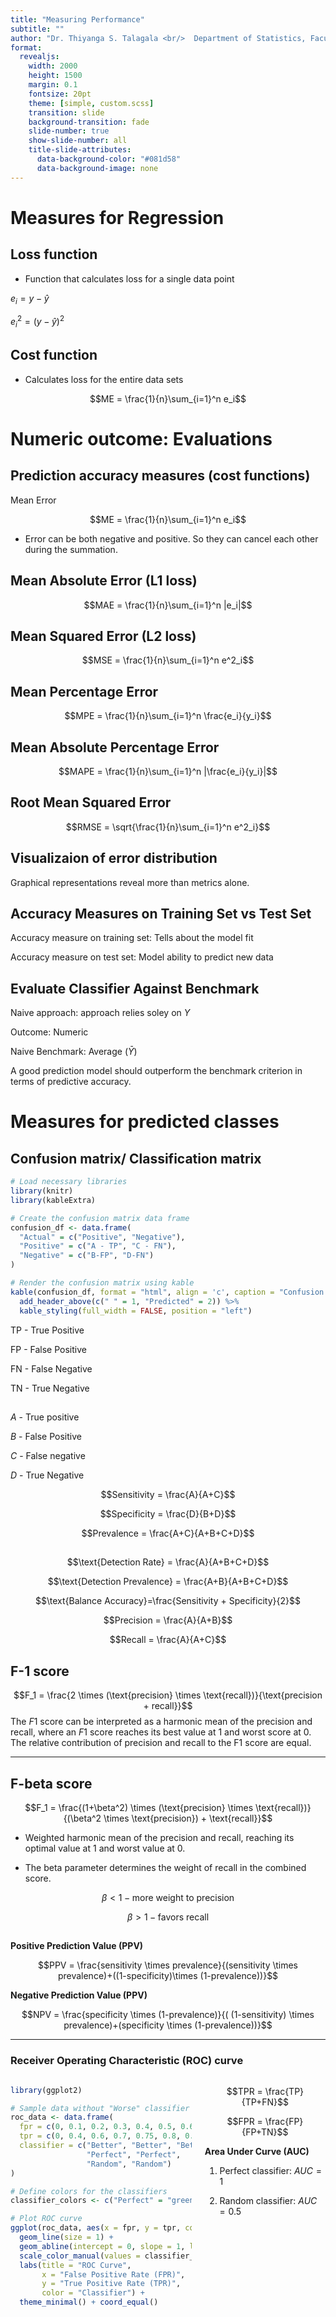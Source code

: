 ```yaml
---
title: "Measuring Performance"
subtitle: ""
author: "Dr. Thiyanga S. Talagala <br/>  Department of Statistics, Faculty of Applied Sciences <br/> University of Sri Jayewardenepura, Sri Lanka"
format: 
  revealjs:
    width: 2000
    height: 1500
    margin: 0.1
    fontsize: 20pt
    theme: [simple, custom.scss]
    transition: slide
    background-transition: fade
    slide-number: true
    show-slide-number: all
    title-slide-attributes: 
      data-background-color: "#081d58"
      data-background-image: none
---
```


# Measures for Regression

## Loss function

- Function that calculates loss for a single data point

$e_i = y - \hat{y}$

$e_i^2 = (y - \hat{y})^2$

## Cost function

- Calculates loss for the entire data sets 

$$ME = \frac{1}{n}\sum_{i=1}^n e_i$$

# Numeric outcome: Evaluations

## Prediction accuracy measures (cost functions)

Mean Error

$$ME = \frac{1}{n}\sum_{i=1}^n e_i$$


- Error can be both negative and positive. So they can cancel each other during the summation.

## Mean Absolute Error (L1 loss)

$$MAE = \frac{1}{n}\sum_{i=1}^n |e_i|$$

##  Mean Squared Error (L2 loss)

$$MSE = \frac{1}{n}\sum_{i=1}^n e^2_i$$


## Mean Percentage Error

$$MPE = \frac{1}{n}\sum_{i=1}^n \frac{e_i}{y_i}$$


## Mean Absolute Percentage Error

$$MAPE = \frac{1}{n}\sum_{i=1}^n |\frac{e_i}{y_i}|$$




## Root Mean Squared Error

$$RMSE = \sqrt{\frac{1}{n}\sum_{i=1}^n e^2_i}$$


## Visualizaion of error distribution

Graphical representations reveal more than metrics alone.

## Accuracy Measures on Training Set vs Test Set

Accuracy measure on training set: Tells about the model fit


Accuracy measure on test set: Model ability to predict new data


## Evaluate Classifier Against Benchmark

Naive approach: approach relies soley on $Y$

Outcome: Numeric

Naive  Benchmark:  Average ($\bar{Y}$)

A good prediction model should outperform the benchmark criterion in terms of predictive accuracy.


# Measures for predicted classes

## Confusion matrix/ Classification matrix

```r
# Load necessary libraries
library(knitr)
library(kableExtra)

# Create the confusion matrix data frame
confusion_df <- data.frame(
  "Actual" = c("Positive", "Negative"),
  "Positive" = c("A - TP", "C - FN"),
  "Negative" = c("B-FP", "D-FN")
)

# Render the confusion matrix using kable
kable(confusion_df, format = "html", align = 'c', caption = "Confusion Matrix") %>%
  add_header_above(c(" " = 1, "Predicted" = 2)) %>%
  kable_styling(full_width = FALSE, position = "left")


```

TP - True Positive

FP - False Positive

FN - False Negative

TN - True Negative

##

$A$ - True positive

$B$ - False Positive

$C$ - False negative

$D$ - True Negative


$$Sensitivity = \frac{A}{A+C}$$

$$Specificity = \frac{D}{B+D}$$

$$Prevalence = \frac{A+C}{A+B+C+D}$$

## 

$$\text{Detection Rate} = \frac{A}{A+B+C+D}$$

$$\text{Detection Prevalence} = \frac{A+B}{A+B+C+D}$$

$$\text{Balance Accuracy}=\frac{Sensitivity + Specificity}{2}$$

$$Precision = \frac{A}{A+B}$$

$$Recall = \frac{A}{A+C}$$

## F-1 score


$$F_1 = \frac{2 \times (\text{precision} \times \text{recall})}{\text{precision + recall}}$$
The $F1$ score can be interpreted as a harmonic mean of the precision and recall, where an $F1$ score reaches its best value at 1 and worst score at 0. The relative contribution of precision and recall to the F1 score are equal.

---

## F-beta score


$$F_1 = \frac{(1+\beta^2) \times (\text{precision} \times \text{recall})}{(\beta^2 \times \text{precision}) + \text{recall}}$$

- Weighted harmonic mean of the precision and recall, reaching its optimal value at 1 and worst value at 0.

- The beta parameter determines the weight of recall in the combined score. 

$$\beta < 1 - \text{more weight to precision }$$

$$\beta > 1 - \text{favors recall}$$

##

**Positive Prediction Value (PPV)**

$$PPV = \frac{sensitivity \times prevalence}{(sensitivity \times prevalence)+((1-specificity)\times (1-prevalence))}$$

**Negative Prediction Value (PPV)**

$$NPV = \frac{specificity \times (1-prevalence)}{( (1-sensitivity) \times prevalence)+(specificity \times (1-prevalence))}$$

---

### Receiver Operating Characteristic (ROC) curve

::: columns
::: {.column width="60%"}

```r
library(ggplot2)

# Sample data without "Worse" classifier
roc_data <- data.frame(
  fpr = c(0, 0.1, 0.2, 0.3, 0.4, 0.5, 0.6, 0.7, 0.8, 0.9, 1, 0, 1, 0, 1),
  tpr = c(0, 0.4, 0.6, 0.7, 0.75, 0.8, 0.85, 0.9, 0.92, 0.95, 1, 1, 1, 0, 1),
  classifier = c("Better", "Better", "Better", "Better", "Better", "Better", "Better", "Better", "Better", "Better", "Better", 
                 "Perfect", "Perfect", 
                 "Random", "Random")
)

# Define colors for the classifiers
classifier_colors <- c("Perfect" = "green", "Random" = "blue", "Better" = "black")

# Plot ROC curve
ggplot(roc_data, aes(x = fpr, y = tpr, color = classifier)) +
  geom_line(size = 1) +
  geom_abline(intercept = 0, slope = 1, linetype = "dashed", color = "grey") + # Diagonal line for random classifier
  scale_color_manual(values = classifier_colors) +
  labs(title = "ROC Curve",
       x = "False Positive Rate (FPR)",
       y = "True Positive Rate (TPR)",
       color = "Classifier") +
  theme_minimal() + coord_equal()


```



:::
  
::: {.column width="40%"}

$$TPR = \frac{TP}{TP+FN}$$

$$FPR = \frac{FP}{FP+TN}$$

**Area Under Curve (AUC)**

1. Perfect classifier: $AUC = 1$

2. Random classifier: $AUC = 0.5$

:::
:::
